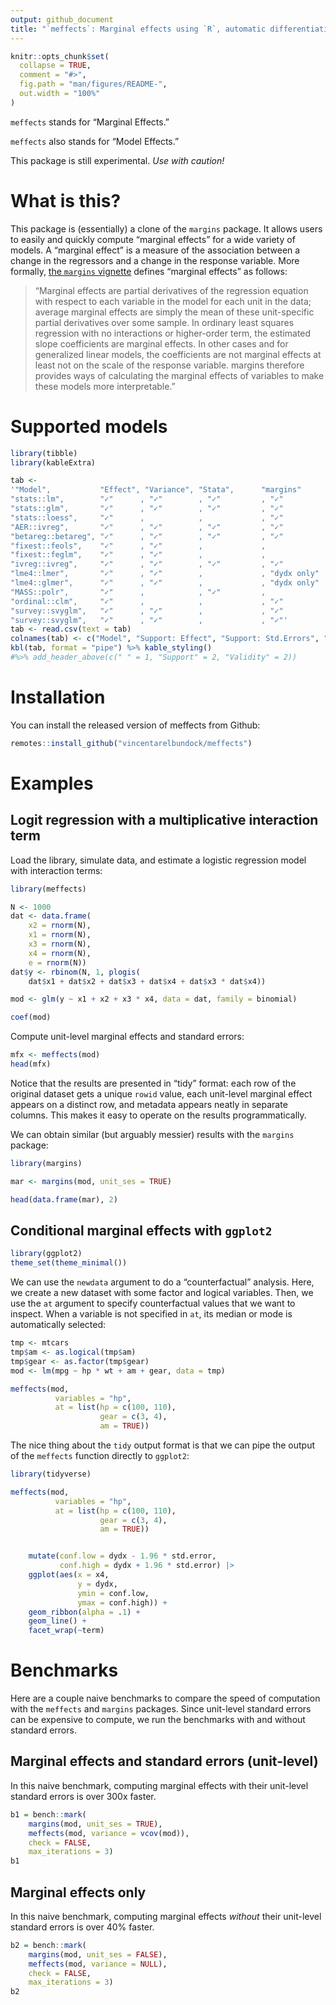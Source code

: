 ```yaml
---
output: github_document
title: "`meffects`: Marginal effects using `R`, automatic differentiation, and the delta method"
---
```


<!-- README.md is generated from README.Rmd. Please edit that file -->

```r
knitr::opts_chunk$set(
  collapse = TRUE,
  comment = "#>",
  fig.path = "man/figures/README-",
  out.width = "100%"
)
```

`meffects` stands for "Marginal Effects."

`meffects` also stands for "Model Effects."

This package is still experimental. *Use with caution!*

# What is this?

This package is (essentially) a clone of the `margins` package. It allows users to easily and quickly compute "marginal effects" for a wide variety of models. A "marginal effect" is a measure of the association between a change in the regressors and a change in the response variable. More formally, [the `margins` vignette](https://cran.r-project.org/web/packages/margins/index.html) defines "marginal effects" as follows:

> "Marginal effects are partial derivatives of the regression equation with respect to each variable in the model for each unit in the data; average marginal effects are simply the mean of these unit-specific partial derivatives over some sample. In ordinary least squares regression with no interactions or higher-order term, the estimated slope coefficients are marginal effects. In other cases and for generalized linear models, the coefficients are not marginal effects at least not on the scale of the response variable. margins therefore provides ways of calculating the marginal effects of variables to make these models more interpretable."

# Supported models

```r
library(tibble)
library(kableExtra)

tab <- 
'"Model",           "Effect", "Variance", "Stata",      "margins"
"stats::lm",        "✓"      , "✓"        , "✓"         , "✓"
"stats::glm",       "✓"      , "✓"        , "✓"         , "✓"
"stats::loess",     "✓"      ,            ,             , "✓"
"AER::ivreg",       "✓"      , "✓"        , "✓"         , "✓"
"betareg::betareg", "✓"      , "✓"        , "✓"         , "✓"
"fixest::feols",    "✓"      , "✓"        ,             ,
"fixest::feglm",    "✓"      , "✓"        ,             ,
"ivreg::ivreg",     "✓"      , "✓"        , "✓"         , "✓"
"lme4::lmer",       "✓"      , "✓"        ,             , "dydx only"
"lme4::glmer",      "✓"      , "✓"        ,             , "dydx only"
"MASS::polr",       "✓"      ,            , "✓"         ,
"ordinal::clm",     "✓"      ,            ,             , "✓"
"survey::svyglm",   "✓"      , "✓"        ,             , "✓"
"survey::svyglm",   "✓"      , "✓"        ,             , "✓"'
tab <- read.csv(text = tab)
colnames(tab) <- c("Model", "Support: Effect", "Support: Std.Errors", "Validity: Stata", "Validity: margins")
kbl(tab, format = "pipe") %>% kable_styling() 
#%>% add_header_above(c(" " = 1, "Support" = 2, "Validity" = 2))
```

# Installation

You can install the released version of meffects from Github:

```r
remotes::install_github("vincentarelbundock/meffects")
```

# Examples

## Logit regression with a multiplicative interaction term

Load the library, simulate data, and estimate a logistic regression model with interaction terms:

```r
library(meffects)

N <- 1000
dat <- data.frame(
    x2 = rnorm(N),
    x1 = rnorm(N),
    x3 = rnorm(N),
    x4 = rnorm(N),
    e = rnorm(N))
dat$y <- rbinom(N, 1, plogis(
    dat$x1 + dat$x2 + dat$x3 + dat$x4 + dat$x3 * dat$x4))

mod <- glm(y ~ x1 + x2 + x3 * x4, data = dat, family = binomial)

coef(mod)
```

Compute unit-level marginal effects and standard errors:

```r
mfx <- meffects(mod)
head(mfx)
```

Notice that the results are presented in "tidy" format: each row of the original dataset gets a unique `rowid` value, each unit-level marginal effect appears on a distinct row, and metadata appears neatly in separate columns. This makes it easy to operate on the results programmatically.

We can obtain similar (but arguably messier) results with the `margins` package:

```r
library(margins)

mar <- margins(mod, unit_ses = TRUE)

head(data.frame(mar), 2)
```

## Conditional marginal effects with `ggplot2`

```r
library(ggplot2)
theme_set(theme_minimal())
```

We can use the `newdata` argument to do a "counterfactual" analysis. Here, we create a new dataset with some factor and logical variables. Then, we use the `at` argument to specify counterfactual values that we want to inspect. When a variable is not specified in `at`, its median or mode is automatically selected:

```r
tmp <- mtcars
tmp$am <- as.logical(tmp$am)
tmp$gear <- as.factor(tmp$gear)
mod <- lm(mpg ~ hp * wt + am + gear, data = tmp)

meffects(mod, 
          variables = "hp",
          at = list(hp = c(100, 110),
                    gear = c(3, 4),
                    am = TRUE))
```

The nice thing about the `tidy` output format is that we can pipe the output of the `meffects` function directly to `ggplot2`:

```r
library(tidyverse)

meffects(mod, 
          variables = "hp",
          at = list(hp = c(100, 110),
                    gear = c(3, 4),
                    am = TRUE))


    mutate(conf.low = dydx - 1.96 * std.error,
           conf.high = dydx + 1.96 * std.error) |>
    ggplot(aes(x = x4, 
               y = dydx, 
               ymin = conf.low, 
               ymax = conf.high)) +
    geom_ribbon(alpha = .1) +
    geom_line() + 
    facet_wrap(~term)
```

# Benchmarks

Here are a couple naive benchmarks to compare the speed of computation with the `meffects` and `margins` packages. Since unit-level standard errors can be expensive to compute, we run the benchmarks with and without standard errors.

## Marginal effects and standard errors (unit-level)

In this naive benchmark, computing marginal effects with their unit-level standard errors is over 300x faster.

```r
b1 = bench::mark(
    margins(mod, unit_ses = TRUE),
    meffects(mod, variance = vcov(mod)),
    check = FALSE,
    max_iterations = 3)
b1
```

## Marginal effects only

In this naive benchmark, computing marginal effects *without* their unit-level standard errors is over 40% faster.

```r
b2 = bench::mark(
    margins(mod, unit_ses = FALSE),
    meffects(mod, variance = NULL),
    check = FALSE,
    max_iterations = 3)
b2
```
